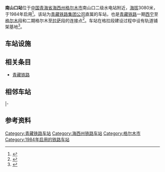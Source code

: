 {{Infobox China railway station
|车站名称 = 南山口站
|图片 = 20060730234344 - 南山口站.gif
|图片介绍 = 南山口站
|车站名称拼音 = Nanshankou
|英文名称 = Nanshankou Railway Station
|车站代码 = 43940<ref>{{cite book|title=中华人民共和国铁路车站代码（GB/T 10302-2010）|publisher=中国标准出版社|year=2010|isbn=155066140495|ignore-isbn-error=true|pages=26}}</ref>
|电报码 = NKO
|拼音码 = NSK
|车站位置 = [[青海省|青海省]][[海西蒙古族藏族自治州|海西州]][[格尔木市|格尔木市]][[郭勒木德镇|郭勒木德镇]]南山口
|归属 = [[青藏铁路集团公司|青藏铁路集团公司]]
|坐标 = {{coord|36.192777|N|94.779566|E|format=dms|display=inline,title|type:railwaystation_region:CN}}
|线路 = [[青藏铁路|青藏铁路]]
|车站等级 = 
|月台数目 = 
|股道数目 = 
|elevation= 3080米
|站台面 = 
}}
'''南山口站'''位于[[中国|中国]][[青海省|青海省]][[海西蒙古族藏族自治州|海西州]][[格尔木市|格尔木市]]南山口二级水电站附近，[[海拔|海拔]]3080米，于1984年启用<ref name="r1">{{cite news|title=藏域风格建筑群 璀璨“新天路”|url=http://www.rpccn.com/news/33/200673162447.htm|date=2006-07-03|publisher=中华建筑资讯网|archiveurl=https://web.archive.org/web/20070930190113/http://www.rpccn.com/news/33/200673162447.htm|archivedate=2007-09-30|accessdate=2007-06-25|dead-url=yes}}</ref>。该站为[[青藏铁路集团公司|青藏铁路集团公司]]直属的车站，也是[[青藏铁路|青藏铁路]]一期[[西宁站|西宁]]至[[格尔木站|格尔木]]段和二期格尔木至[[拉萨站|拉萨]]段的连接点<ref>{{cite news|publisher=筑龙网|url=http://news.sinoaec.com/dongtai/read.asp?id=43155|title=探访青藏铁路系列一 铁路建设史上最伟大的穿越|date=2006-08-07|archiveurl=https://web.archive.org/web/20070929143245/http://news.sinoaec.com/dongtai/read.asp?id=43155|archivedate=2007-09-29|accessdate=2007-06-25|dead-url=yes}}</ref>。车站在格拉段建设过程中设有轨道铺架基地<ref>{{cite news|title=青藏铁路纪行:我国最大的高原铺架基地|url=http://news.sina.com.cn/c/2002-09-12/1115720692.html|work=新华网|publisher=新浪网|date=2002-09-12|accessdate=2020-07-09|archive-date=2020-07-09|archive-url=https://web.archive.org/web/20200709154512/http://news.sina.com.cn/c/2002-09-12/1115720692.html|dead-url=no}}</ref>。

==车站设施==

==相关条目==
*[[青藏铁路|青藏铁路]]

==相邻车站==
{{start rail box|[[File:China_Railways.svg|16px]] [[中国铁路|中国铁路]]}}
{{s-inop|[[格尔木站|格尔木站]]|{{站|西宁}}方向}}
{{s-line|[[青藏铁路|青藏铁路]]<br />← 27km 南山口站 24km →}}
{{s-inop|[[甘隆站|甘隆站]]|{{站|拉萨}}方向|rows=2}}
|-
{{s-inop|[[格尔木南站|格尔木南站]]|{{站|西宁}}方向}}
{{s-line|[[青藏铁路|青藏铁路]]<br />← 23km 南山口站 24km →}}
{{end box}}

==参考资料==
{{reflist}}

{{China-rail-stub}}
{{铁路车站小作品}}
{{青藏铁路}}

[[Category:青藏铁路车站|Category:青藏铁路车站]]
[[Category:海西州铁路车站|Category:海西州铁路车站]]
[[Category:格尔木市|Category:格尔木市]]
[[Category:1984年启用的铁路车站|Category:1984年启用的铁路车站]]